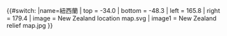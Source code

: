 {{#switch:{{{1}}}
|name=紐西蘭
| top      = -34.0
| bottom   = -48.3
| left     = 165.8
| right    = 179.4
| image    = New Zealand location map.svg
| image1   = New Zealand relief map.jpg
}}<noinclude>{{Location map/Info|New Zealand}}
{{Documentation}}
</noinclude>